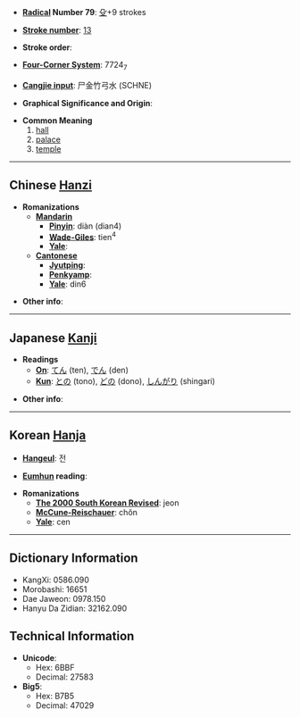 * '''[[Wiktionary:Chinese radical index| Radical]] Number 79''': [[Wiktionary:Chinese radical index 殳|殳]]+9 strokes

* '''[[Wiktionary:Chinese total strokes index|Stroke number]]''': [[Wiktionary:Chinese total strokes index 13|13]]

* '''Stroke order''': 

* '''[[Wiktionary:Chinese four corner index|Four-Corner System]]''': 7724<sub>7</sub>

* '''[[Wiktionary:Chinese Cangjie index|Cangjie input]]''': 尸金竹弓水 (SCHNE)

* '''Graphical Significance and Origin''': 

* '''Common Meaning'''
*#[[hall]]
*# [[palace]]
*# [[temple]]

----

== Chinese [[Hanzi]] ==

* '''Romanizations'''
** '''[[Mandarin]]'''
*** '''[[Pinyin]]''': diàn (dian4)
*** '''[[Wade-Giles]]''': tien<sup>4</sup>
*** '''[[Yale]]''': 
** '''[[Cantonese]]'''
*** '''[[Jyutping]]''':
*** '''[[Penkyamp]]''': 
*** '''[[Yale]]''': din6

* '''Other info''': 

----

== Japanese [[Kanji]] ==

* '''Readings'''
** '''[[On]]''': [[てん]] (ten), [[でん]] (den)
** '''[[Kun]]''': [[との]] (tono), [[どの]] (dono), [[しんがり]] (shingari)

* '''Other info''':  

----

== Korean [[Hanja]] ==

* '''[[Hangeul]]''': 전

* '''[[Eumhun]] reading''': 

* '''Romanizations'''
** '''[[The 2000 South Korean Revised Romanization|The 2000 South Korean Revised]]''': jeon
** '''[[McCune-Reischauer]]''': chŏn
** '''[[Yale]]''': cen

----

== Dictionary Information ==

* KangXi: 0586.090
* Morobashi: 16651
* Dae Jaweon: 0978.150
* Hanyu Da Zidian: 32162.090

== Technical Information ==

* '''Unicode''':
** Hex: 6BBF
** Decimal: 27583
* '''Big5''':
** Hex: B7B5
** Decimal: 47029